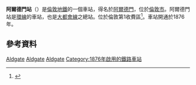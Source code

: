 {{TfL Translations}}
{{Infobox London station
| name          = 阿爾德門<br />Aldgate
| alt_name      = 
| manager       = [[倫敦地鐵|倫敦地鐵]]
| symbol          = underground
| manager1      = 
| owner         = 
| locale        = [[阿爾德門|阿爾德門]]
| borough       = [[倫敦市|倫敦市]]
| platforms     = 4
| fare_zone     = 1
| railcode      = 
| tubecode      = ZAD
| image_name    = Aldgate-Station-Entrance.jpg
| image_alt     = 
| caption       = 車站入口
| latitude      = 51.514
| longitude     = -0.076
| map_type      = Central London
| label_position= left
| years1        = {{start date|1876年11月18日}}
| years2        = 
| years3        = 
| years4        = 
| events1       = 開通
| events2       = 
| events3       = 
| events4       = 
<!--| tubeexits03   = 4.56
| tubeexits04   = {{increase}} 4.63
| tubeexits05   = {{decrease}} 4.44
| tubeexits06   = {{increase}} 4.92
| tubeexits07   = {{increase}} 5.57
| tubeexits08   = {{increase}} 6.24 
| tubeexits09   = {{decrease}} 5.974-->
| interchange   =  [[芬卓奇街站|芬卓奇街站]] {{rail-interchange|london|rail}}
| interchange_note = <ref>{{citation London station interchange May 2010}}</ref>
}}
'''阿爾德門站'''（{{lang-en|Aldgate tube station}}）是[[倫敦地鐵|倫敦地鐵]]的一個車站，得名於[[阿爾德門|阿爾德門]]，位於[[倫敦市|倫敦市]]。阿爾德門站是[[環線_(倫敦地鐵)|環線]]的車站，也是[[大都會線|大都會線]]之總站。位於倫敦第1收費區<ref name=tubemap>{{cite map/Standard Tube Map}}</ref>。車站開通於1876年。
==參考資料==
{{reflist}}

{{commons category|Aldgate tube station}}
{{倫敦地鐵環線}}
{{倫敦地鐵大都會線}}

[[Category:環線車站_(倫敦地鐵)|Aldgate]]
[[Category:大都會線車站|Aldgate]]
[[Category:倫敦市鐵路車站|Aldgate]]
[[Category:1876年啟用的鐵路車站|Category:1876年啟用的鐵路車站]]
